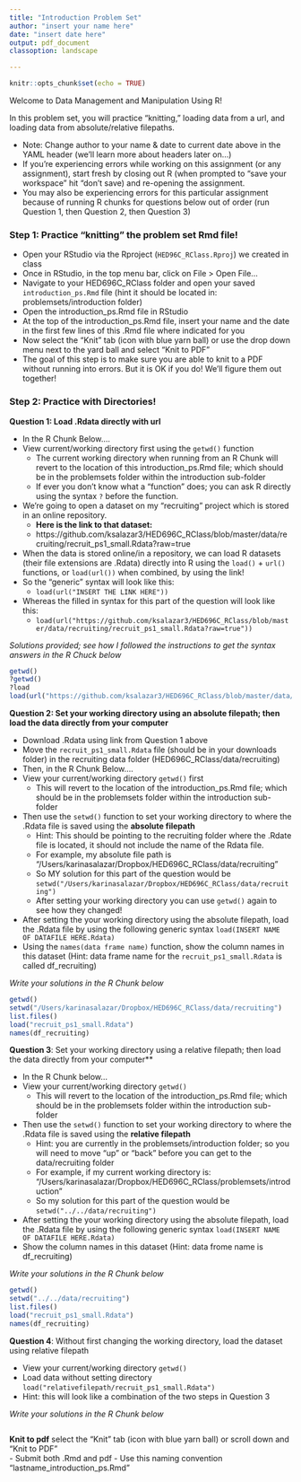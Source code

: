 ```yaml
---
title: "Introduction Problem Set"
author: "insert your name here"
date: "insert date here"
output: pdf_document
classoption: landscape

---
```


```r
knitr::opts_chunk$set(echo = TRUE)
```

Welcome to Data Management and Manipulation Using R!

In this problem set, you will practice "knitting," loading data from a url, and loading data from absolute/relative filepaths.

- Note: Change author to your name & date to current date above in the YAML header (we'll learn more about headers later on...)
- If you're experiencing errors while working on this assignment (or any assignment), start fresh by closing out R (when prompted to "save your workspace" hit "don't save) and re-opening the assignment. 
- You may also be experiencing errors for this particular assignment because of running R chunks for questions below out of order (run Question 1, then Question 2, then Question 3) 

\vspace{30pt}

### Step 1: Practice "knitting" the problem set Rmd file!

- Open your RStudio via the Rproject (`HED96C_RClass.Rproj`) we created in class
- Once in RStudio, in the top menu bar, click on File > Open File...
- Navigate to your HED696C_RClass folder and open your saved `introduction_ps.Rmd` file (hint it should be located in: problemsets/introduction folder)
- Open the introduction_ps.Rmd file in RStudio
- At the top of the introduction_ps.Rmd file, insert your name and the date in the first few lines of this .Rmd file where indicated for you
- Now select the "Knit" tab (icon with blue yarn ball) or use the drop down menu next to the yard ball and select "Knit to PDF"
- The goal of this step is to make sure you are able to knit to a PDF without running into errors. But it is OK if you do! We'll figure them out together!

\vspace{30pt}

### Step 2: Practice with Directories! 

**Question 1: Load .Rdata directly with url** 

- In the R Chunk Below....
- View current/working directory first using the `getwd()` function
  - The current working directory when running from an R Chunk will revert to the location of this introduction_ps.Rmd file; which should be in the problemsets folder within the introduction sub-folder
  - If ever you don't know what a "function" does; you can ask R directly using the syntax `?` before the function. 
- We're going to open a dataset on my "recruiting" project which is stored in an online repository. 
  - __Here is the link to that dataset:__
  - https://github.com/ksalazar3/HED696C_RClass/blob/master/data/recruiting/recruit_ps1_small.Rdata?raw=true
- When the data is stored online/in a repository, we can load R datasets (their file extensions are .Rdata) directly into R using the `load()` + `url() ` functions, or `load(url())` when combined,  by using the link! 
- So the "generic" syntax will look like this: 
  - `load(url("INSERT THE LINK HERE"))`
- Whereas the filled in syntax for this part of the question will look like this:
  - `load(url("https://github.com/ksalazar3/HED696C_RClass/blob/master/data/recruiting/recruit_ps1_small.Rdata?raw=true"))`

_Solutions provided; see how I followed the instructions to get the syntax answers in the R Chuck below_
```r
getwd()
?getwd()
?load
load(url("https://github.com/ksalazar3/HED696C_RClass/blob/master/data/recruiting/recruit_ps1_small.Rdata?raw=true"))
```


\vspace{30pt}


**Question 2: Set your working directory using an absolute filepath; then load the data directly from your computer**  

- Download .Rdata using link from Question 1 above
- Move the `recruit_ps1_small.Rdata` file (should be in your downloads folder) in the recruiting data folder (HED696C_RClass/data/recruiting)
- Then, in the R Chunk Below....
- View your current/working directory `getwd()` first
  - This will revert to the location of the introduction_ps.Rmd file; which should be in the problemsets folder within the introduction sub-folder
- Then use the `setwd()` function to set your working directory to where the .Rdata file is saved using the **absolute filepath** 
  - Hint: This should be pointing to the recruiting folder where the .Rdate file is located, it should not include the name of the Rdata file. 
  - For example, my absolute file path is "/Users/karinasalazar/Dropbox/HED696C_RClass/data/recruiting"
  - So MY solution for this part of the question would be
     `setwd("/Users/karinasalazar/Dropbox/HED696C_RClass/data/recruiting")`
  - After setting your working directory you can use `getwd()` again to see how they changed!
- After setting the your working directory using the absolute filepath, load the .Rdata file by using the following generic syntax `load(INSERT NAME OF DATAFILE HERE.Rdata)`
- Using the `names(data frame name)` function, show the column names in this dataset  (Hint: data frame name for the `recruit_ps1_small.Rdata` is called df_recruiting)  


_Write your solutions in the R Chunk below_
```r
getwd()
setwd("/Users/karinasalazar/Dropbox/HED696C_RClass/data/recruiting")
list.files()
load("recruit_ps1_small.Rdata")
names(df_recruiting)
```

\vspace{30pt}


**Question 3**: Set your working directory using a relative filepath; then load the data directly from your computer** 

- In the R Chunk below... 
- View your current/working directory `getwd()`
  - This will revert to the location of the introduction_ps.Rmd file; which should be in the problemsets folder within the introduction sub-folder
- Then use the `setwd()` function to set your working directory to where the .Rdata file is saved using the **relative filepath** 
  - Hint: you are currently in the problemsets/introduction folder; so you will need to move "up" or "back" before you can get to the data/recruiting folder
  - For example, if my current working directory is:     "/Users/karinasalazar/Dropbox/HED696C_RClass/problemsets/introduction"
  - So my solution for this part of the question would be
     `setwd("../../data/recruiting")`
- After setting the your working directory using the absolute filepath, load the .Rdata file by using the following generic syntax `load(INSERT NAME OF DATAFILE HERE.Rdata)`
- Show the column names in this dataset (Hint: data frome name is df_recruiting)  

_Write your solutions in the R Chunk below_
```r
getwd()
setwd("../../data/recruiting")
list.files()
load("recruit_ps1_small.Rdata")
names(df_recruiting)
```



\vspace{30pt}


**Question 4**: Without first changing the working directory, load the dataset using relative filepath 

- View your current/working directory `getwd()`
- Load data without setting directory `load("relativefilepath/recruit_ps1_small.Rdata")`
- Hint: this will look like a combination of the two steps in Question 3


_Write your solutions in the R Chunk below_
```r

```

\vspace{30pt}

**Knit to pdf** select the "Knit" tab (icon with blue yarn ball) or scroll down and "Knit to PDF"  
- Submit both .Rmd and pdf
- Use this naming convention "lastname_introduction_ps.Rmd"

